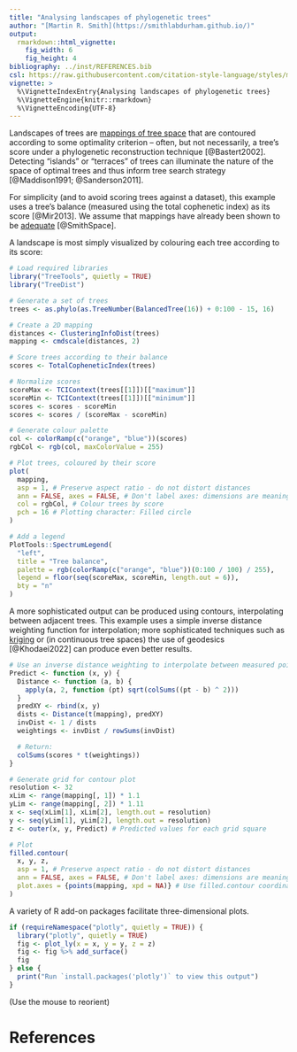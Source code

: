 ```yaml
---
title: "Analysing landscapes of phylogenetic trees"
author: "[Martin R. Smith](https://smithlabdurham.github.io/)"
output: 
  rmarkdown::html_vignette:
    fig_width: 6
    fig_height: 4
bibliography: ../inst/REFERENCES.bib
csl: https://raw.githubusercontent.com/citation-style-language/styles/master/apa-old-doi-prefix.csl
vignette: >
  %\VignetteIndexEntry{Analysing landscapes of phylogenetic trees}
  %\VignetteEngine{knitr::rmarkdown}
  %\VignetteEncoding{UTF-8}
---
```


Landscapes of trees are [mappings of tree space](treespace.html) that are
contoured according to some optimality criterion -- often, but not necessarily,
a tree's score under a phylogenetic reconstruction technique [@Bastert2002].
Detecting "islands" or "terraces" of trees can illuminate the nature of the
space of optimal trees and thus inform tree search strategy [@Maddison1991;
@Sanderson2011].

For simplicity (and to avoid scoring trees against a dataset), this example
uses a tree's balance (measured using the total cophenetic index) as its score
[@Mir2013].
We assume that mappings have already been shown to be [adequate](
treespace.html) [@SmithSpace].

A landscape is most simply visualized by colouring each tree according to its
score:

```r
# Load required libraries
library("TreeTools", quietly = TRUE)
library("TreeDist")

# Generate a set of trees
trees <- as.phylo(as.TreeNumber(BalancedTree(16)) + 0:100 - 15, 16)

# Create a 2D mapping
distances <- ClusteringInfoDist(trees)
mapping <- cmdscale(distances, 2)

# Score trees according to their balance
scores <- TotalCopheneticIndex(trees)

# Normalize scores
scoreMax <- TCIContext(trees[[1]])[["maximum"]]
scoreMin <- TCIContext(trees[[1]])[["minimum"]]
scores <- scores - scoreMin
scores <- scores / (scoreMax - scoreMin)

# Generate colour palette
col <- colorRamp(c("orange", "blue"))(scores)
rgbCol <- rgb(col, maxColorValue = 255)

# Plot trees, coloured by their score
plot(
  mapping,
  asp = 1, # Preserve aspect ratio - do not distort distances
  ann = FALSE, axes = FALSE, # Don't label axes: dimensions are meaningless
  col = rgbCol, # Colour trees by score
  pch = 16 # Plotting character: Filled circle
)

# Add a legend
PlotTools::SpectrumLegend(
  "left",
  title = "Tree balance",
  palette = rgb(colorRamp(c("orange", "blue"))(0:100 / 100) / 255),
  legend = floor(seq(scoreMax, scoreMin, length.out = 6)),
  bty = "n"
)
```

A more sophisticated output can be produced using contours, interpolating
between adjacent trees. This example uses a simple inverse distance weighting
function for interpolation; more sophisticated techniques such as
[kriging](https://desktop.arcgis.com/en/arcmap/10.3/tools/3d-analyst-toolbox/how-kriging-works.htm) or (in continuous tree spaces) the use of geodesics
[@Khodaei2022] can produce even better results.

```r
# Use an inverse distance weighting to interpolate between measured points
Predict <- function (x, y) {
  Distance <- function (a, b) {
    apply(a, 2, function (pt) sqrt(colSums((pt - b) ^ 2)))
  }
  predXY <- rbind(x, y)
  dists <- Distance(t(mapping), predXY)
  invDist <- 1 / dists
  weightings <- invDist / rowSums(invDist)

  # Return:
  colSums(scores * t(weightings))
}

# Generate grid for contour plot
resolution <- 32
xLim <- range(mapping[, 1]) * 1.1
yLim <- range(mapping[, 2]) * 1.11
x <- seq(xLim[1], xLim[2], length.out = resolution)
y <- seq(yLim[1], yLim[2], length.out = resolution)
z <- outer(x, y, Predict) # Predicted values for each grid square

# Plot
filled.contour(
  x, y, z,
  asp = 1, # Preserve aspect ratio - do not distort distances
  ann = FALSE, axes = FALSE, # Don't label axes: dimensions are meaningless
  plot.axes = {points(mapping, xpd = NA)} # Use filled.contour coordinates
)
```

A variety of R add-on packages facilitate three-dimensional plots.

```r
if (requireNamespace("plotly", quietly = TRUE)) {
  library("plotly", quietly = TRUE)
  fig <- plot_ly(x = x, y = y, z = z)
  fig <- fig %>% add_surface()
  fig
} else {
  print("Run `install.packages('plotly')` to view this output")
}
```

(Use the mouse to reorient)

# References